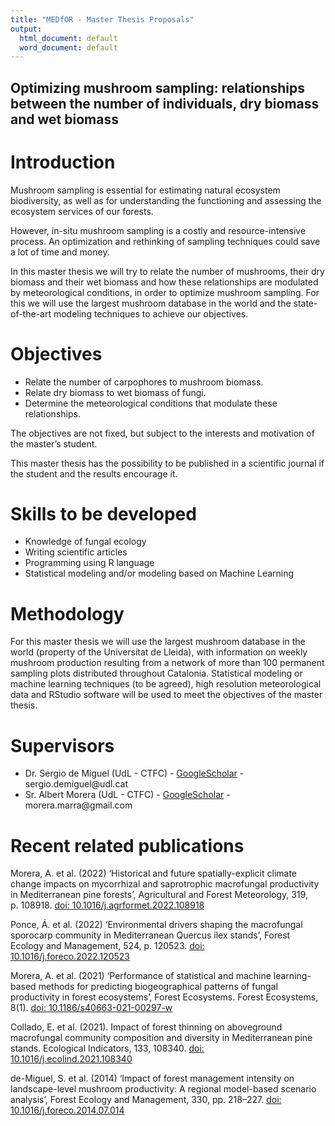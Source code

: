---
title: "MEDfOR - Master Thesis Proposals"
output:
  html_document: default
  word_document: default
---

## **Optimizing mushroom sampling: relationships between the number of individuals, dry biomass and wet biomass**

# Introduction

Mushroom sampling is essential for estimating natural ecosystem biodiversity, as well as for understanding the functioning and assessing the ecosystem services of our forests. 

However, in-situ mushroom sampling is a costly and resource-intensive process. An optimization and rethinking of sampling techniques could save a lot of time and money.

In this master thesis we will try to relate the number of mushrooms, their dry biomass and their wet biomass and how these relationships are modulated by meteorological conditions, in order to optimize mushroom sampling. For this we will use the largest mushroom database in the world and the state-of-the-art modeling techniques to achieve our objectives.


# Objectives
- Relate the number of carpophores to mushroom biomass.
- Relate dry biomass to wet biomass of fungi.
- Determine the meteorological conditions that modulate these relationships.

The objectives are not fixed, but subject to the interests and motivation of the master's student.

This master thesis has the possibility to be published in a scientific journal if the student and the results encourage it.


# Skills to be developed
- Knowledge of fungal ecology
- Writing scientific articles
- Programming using R language
- Statistical modeling and/or modeling based on Machine Learning


# Methodology
For this master thesis we will use the largest mushroom database in the world (property of the Universitat de Lleida), with information on weekly mushroom production resulting from a network of more than 100 permanent sampling plots distributed throughout Catalonia. 
Statistical modeling or machine learning techniques (to be agreed), high resolution meteorological data and RStudio software will be used to meet the objectives of the master thesis.


# Supervisors
-	Dr. Sergio de Miguel (UdL - CTFC) - [GoogleScholar](https://scholar.google.com/citations?hl=en&user=HVgjsAMAAAAJ) - sergio.demiguel@udl.cat
-	Sr. Albert Morera (UdL - CTFC) - [GoogleScholar](https://scholar.google.com/citations?user=O4XCe_gAAAAJ&hl=en&oi=ao) - morera.marra@gmail.com

# Recent related publications
Morera, A. et al. (2022) ‘Historical and future spatially-explicit climate change impacts on mycorrhizal and saprotrophic macrofungal productivity in Mediterranean pine forests’, Agricultural and Forest Meteorology, 319, p. 108918. [doi: 10.1016/j.agrformet.2022.108918](https://www.sciencedirect.com/science/article/pii/S0168192322001113)

Ponce, Á. et al. (2022) ‘Environmental drivers shaping the macrofungal sporocarp community in Mediterranean Quercus ilex stands’, Forest Ecology and Management, 524, p. 120523. [doi: 10.1016/j.foreco.2022.120523](https://www.sciencedirect.com/science/article/pii/S0378112722005175)

Morera, A. et al. (2021) ‘Performance of statistical and machine learning-based methods for predicting biogeographical patterns of fungal productivity in forest ecosystems’, Forest Ecosystems. Forest Ecosystems, 8(1). [doi: 10.1186/s40663-021-00297-w](https://link.springer.com/article/10.1186/s40663-021-00297-w)

Collado, E. et al. (2021). Impact of forest thinning on aboveground macrofungal community composition and diversity in Mediterranean pine stands. Ecological Indicators, 133, 108340. [doi: 10.1016/j.ecolind.2021.108340](https://www.sciencedirect.com/science/article/pii/S1470160X21010050)

de-Miguel, S. et al. (2014) ‘Impact of forest management intensity on landscape-level mushroom productivity: A regional model-based scenario analysis’, Forest Ecology and Management, 330, pp. 218–227. [doi: 10.1016/j.foreco.2014.07.014](https://www.sciencedirect.com/science/article/pii/S0378112714004344)








